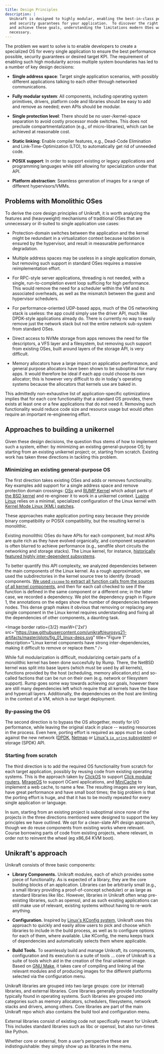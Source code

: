 ```yaml
---
title: Design Principles
description: |
  Unikraft is designed to highly modular, enabling the best-in-class performance
  and security guarantees for your application.  To discover the right approach
  and achieve these goals, understanding the limitations modern OSes was
  necessary.
---
```


The problem we want to solve is to enable developers to create a specialized OS
for every single application to ensure the best performance possible, security
guarantees or desired target KPI.  The requirement of enabling such high
modularity across multiple system boundaries has led to a number of key design
decisions:

* **Single address space**: Target single application scenarios, with possibly
  different applications talking to each other through networked communications.

* **Fully modular system**: All components, including operating system
  primitives, drivers, platform code and libraries should be easy to add and
  remove as needed; even APIs should be modular.

* **Single protection level**: There should be no user-/kernel-space separation
  to avoid costly processor mode switches. This does not preclude
  compartmentalization (e.g., of micro-libraries), which can be achieved at
  reasonable cost.

* **Static linking**: Enable compiler features, e.g., Dead-Code Elimination and
  Link-Time-Optimization (LTO), to automatically get rid of unneeded code.

* **POSIX support**: In order to support existing or legacy
  applications and programming languages while still allowing for
  specialization under that API.

* **Platform abstraction**: Seamless generation of images for a range of
  different hypervisors/VMMs.


## Problems with Monolithic OSes

To derive the core design principles of Unikraft, it is worth analyzing the
features and (heavyweight) mechanisms of traditional OSes that are unnecessary
or ill-suited to single application use cases:

* Protection-domain switches between the application and the kernel might be
  redundant in a virtualization context because isolation is ensured by the
  hypervisor, and result in measurable performance degradation.

* Multiple address spaces may be useless in a single application domain, but
  removing such support in standard OSes requires a massive reimplementation
  effort.

* For RPC-style server applications, threading is not needed, with a single,
  run-to-completion event loop sufficing for high performance. This would remove
  the need for a scheduler within the VM and its associated overheads, as well
  as the mismatch between the guest and hypervisor schedulers.

* For performance-oriented UDP-based apps, much of the OS networking stack is
  useless: the app could simply use the driver API, much like DPDK-style
  applications already do. There is currently no way to easily remove just the
  network stack but not the entire network sub-system from standard OSes.

* Direct access to NVMe storage from apps removes the need for file descriptors,
  a VFS layer and a filesystem, but removing such support from existing OSes,
  built around layers of the storage API, is very difficult.

* Memory allocators have a large impact on application performance, and general
  purpose allocators have been shown to be suboptimal for many apps. It would
  therefore be ideal if each app could choose its own allocator; this is however
  very difficult to do in today's operating systems because the allocators that
  kernels use are baked in.

This admittedly non-exhaustive list of application-specific optimizations
implies that for each core functionality that a standard OS provides, there
exists at least one or a few applications that do not need it. Removing such
functionality would reduce code size and resource usage but would often require
an important re-engineering effort.


## Approaches to building a unikernel

Given these design decisions, the question thus stems of how to implement such a
system, either: by minimizing an existing general-purpose OS; by starting from
an existing unikernel project; or, starting from scratch.  Existing work has
taken three directions in tackling this problem.


### Minimizing an existing general-purpose OS

The first direction takes existing OSes and adds or removes functionality. Key
examples add support for a single address space and remove protection domain
crossings: [OSv](#) and [RUMP Kernel](#) which adopt parts of [the BSD
kernel](#) and re-engineer it to work in a unikernel context. [Lupine Linux](#)
relies on a minimal, specialized configuration of the Linux kernel with [Kernel
Mode Linux (KML) patches](#).

These approaches make application porting easy because they provide binary
compatibility or POSIX compatibility, but the resulting kernel is monolithic.

Existing monolithic OSes do have APIs for each component, but most APIs are
quite rich as they have evolved organically, and component separation is often
blurred to achieve performance (e.g., sendfile short circuits the networking and
storage stacks).  The Linux kernel, for instance, [historically featured highly
inter-dependent subsystems](https://dl.acm.org/doi/10.1145/302405.302691).

To better quantify this API complexity, we analyzed dependencies between the
main components of the Linux kernel. As a rough approximation, we used the
subdirectories in the kernel source tree to identify (broad) components. [We
used `cscope` to extract all function calls from the sources of all kernel
components](https://github.com/unikraft/eurosys21-artifacts/tree/master/experiments/fig_01_linux-deps),
and then for each call checked to see if the function is defined in the same
component or a different one; in the latter case, we recorded a dependency.  We
plot the dependency graph in Figure 1, the annotations on the edges show the
number of dependencies between nodes.  This dense graph makes it obvious that
removing or replacing any single component in the Linux kernel requires
understanding and fixing all the dependencies of other components, a daunting
task.

<Image
  border
  ratio={3/2}
  maxW={'2xl'}
  src="https://raw.githubusercontent.com/unikraft/eurosys21-artifacts/master/plots/fig_01_linux-deps.svg"
  title="Figure 1"
  description="Linux kernel components have strong inter-dependencies, making it
               difficult to remove or replace them."
/>

While full modularization is difficult, modularizing certain parts of a
monolithic kernel has been done succesfully by Rump. There, the NetBSD kernel
was split into base layers (which must be used by all kernels), functions
provided by the host (scheduling, memory allocation,etc) and so-called factions
that can be run on their own (e.g.  network or filesystem support). Rump goes
some way towards achieving our goals, however there are still many dependencies
left which require that all kernels have the base and hypercall layers.
Additionally, the dependencies on the host are limiting in the context of a VM,
which is our target deployment.


### By-passing the OS

The second direction is to bypass the OS altogether, mostly for I/O performance,
while leaving the original stack in place -- wasting resources in the process.
Even here, porting effort is required as apps must be coded against the new
network ([DPDK](https://www.dpdk.org/),
[Netmap](https://github.com/luigirizzo/netmap) or [Linux's `io_uring`
subsystem](https://unixism.net/loti/what_is_io_uring.html)) or storage (SPDK)
API.


### Starting from scratch

The third direction is to add the required OS functionality from scratch for
each target application, possibly by reusing code from existing operating
systems. This is the approach taken by
[ClickOS](https://github.com/sysml/clickos) to support [Click modular
routers](https://github.com/kohler/click), [MirageOS](https://mirage.io/) to
support OCaml applications, and [MiniCache](#) to implement a web cache, to name
a few.  The resulting images are very lean, have great performance and have
small boot times; the big problem is that the porting effort is huge, and that
it has to be mostly repeated for every single application or language.

In sum, starting from an existing project is suboptimal since none of the
projects in the three directions mentioned were designed to support the key
principles we have outlined. We opt for a clean-slate API design approach,
though we do reuse components from existing works where relevant. Course
borrowing parts of code from existing projects, where relevant, in order not to
reinvent the wheel (eg x86_64 KVM boot).


## Unikraft's approach

Unikraft consists of three basic components:

* **Library Components.** Unikraft modules, each of which provides some
  piece of functionality. As is expected of a library, they are the core
  building blocks of an application. Libraries can be arbitrarily small (e.g., a
  small library providing a proof-of-concept scheduler) or as large as standard
  libraries like libc. However, libraries in Unikraft often wrap pre-existing
  libraries, such as openssl, and as such existing applications can still make
  use of relevant, existing systems without having to re-work anything.

* **Configuration.** Inspired by [Linux's KConfig
  system](https://www.kernel.org/doc/html/next/kbuild/kconfig-language.html),
  Unikraft uses this approach to quickly and easily allow users to pick and
  choose which libraries to include in the build process, as well as to
  configure options for each of them, where available. Like KConfig, the menu
  keeps track of dependencies and automatically selects them where applicable.

* **Build Tools.** To seamlessly build and manage Unikraft, its components,
  configuration and its execution is a suite of tools ... core of Unikraft is a
  suite of tools which aid in the creation of the final unikernel image.  Based
  on [GNU Make](https://www.gnu.org/software/make/), it takes care of compiling
  and linking all the relevant modules and of producing images for the different
  platforms selected via the configuration menu.


Unikraft libraries are grouped into two large groups: core (or internal)
libraries, and external libraries. Core libraries generally provide
functionality typically found in operating systems. Such libraries are grouped
into categories such as memory allocators, schedulers, filesystems, network
stacks and drivers, among others. Core libraries are part of the main Unikraft
repo which also contains the build tool and configuration menu.

External libraries consist of existing code not specifically meant for Unikraft.
This includes standard libraries such as libc or openssl, but also run-times
like Python.

Whether core or external, from a user’s perspective these are indistinguishable: they simply show up as libraries in the menu.
